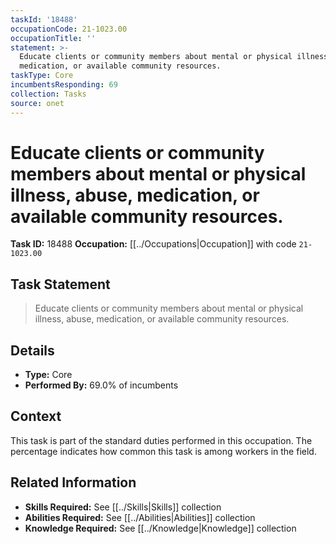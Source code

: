 ```yaml
---
taskId: '18488'
occupationCode: 21-1023.00
occupationTitle: ''
statement: >-
  Educate clients or community members about mental or physical illness, abuse,
  medication, or available community resources.
taskType: Core
incumbentsResponding: 69
collection: Tasks
source: onet
---
```

# Educate clients or community members about mental or physical illness, abuse, medication, or available community resources.

**Task ID:** 18488
**Occupation:** [[../Occupations|Occupation]] with code `21-1023.00`

## Task Statement

> Educate clients or community members about mental or physical illness, abuse, medication, or available community resources.

## Details

- **Type:** Core
- **Performed By:** 69.0% of incumbents

## Context

This task is part of the standard duties performed in this occupation. The percentage indicates how common this task is among workers in the field.

## Related Information

- **Skills Required:** See [[../Skills|Skills]] collection
- **Abilities Required:** See [[../Abilities|Abilities]] collection
- **Knowledge Required:** See [[../Knowledge|Knowledge]] collection
